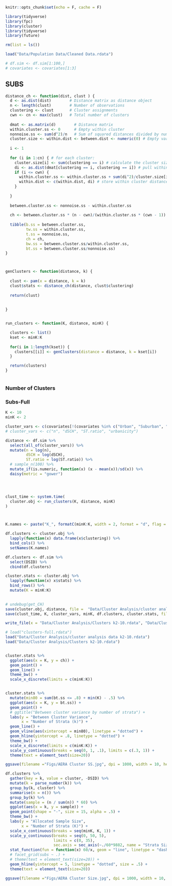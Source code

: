 ```r
knitr::opts_chunk$set(echo = F, cache = F)
```

```r
library(tidyverse)
library(fpc)
library(cluster)
library(tidyverse)
library(future)

rm(list = ls())

load("Data/Population Data/Cleaned Data.rdata")

# df.sim <- df.sim[1:100,]
# covariates <- covariates[1:3]
```

## SUBS

```r
distance_ch <- function(dist, clust ) {
  d <- as.dist(dist)        # Distance matrix as distance object
  n <- length(clust)        # Number of observations
  clustering <- clust       # Cluster assignments
  cwn <- cn <- max(clust)   # Total number of clusters
  
  dmat <- as.matrix(d)        # Distance matrix
  within.cluster.ss <- 0      # Empty within cluster 
  nonnoise.ss <- sum(d^2)/n   # Sum of squared distances divided by number of observations
  cluster.size <- within.dist <- between.dist <- numeric(0) # Empty variables
  
  i <- 1
  
  for (i in 1:cn) { # for each cluster:
    cluster.size[i] <- sum(clustering == i) # calculate the cluster size
    di <- as.dist(dmat[clustering == i, clustering == i]) # pull within cluster distance matrix, save as distance object
    if (i <= cwn) {
      within.cluster.ss <- within.cluster.ss + sum(di^2)/cluster.size[i] # calculates sum of squared distances divided by cluster size
      within.dist <- c(within.dist, di) # store within cluster distance matrix
    }
    
  }
  
  between.cluster.ss <- nonnoise.ss - within.cluster.ss
  
  ch <- between.cluster.ss * (n - cwn)/(within.cluster.ss * (cwn - 1))
  
  tibble(b.ss = between.cluster.ss, 
         tw.ss = within.cluster.ss, 
         t.ss = nonnoise.ss, 
         ch = ch, 
         bw.ss = between.cluster.ss/within.cluster.ss, 
         bt.ss = between.cluster.ss/nonnoise.ss)
}



genClusters <- function(distance, k) {
  
  clust <- pam(x = distance, k = k)
  clust$stats <- distance_ch(distance, clust$clustering)
  
  return(clust)
  
  
}


run_clusters <- function(K, distance, minK) {

  clusters <- list()
  kset <- minK:K
  
  for(i in 1:length(kset)) {
    clusters[[i]] <- genClusters(distance = distance, k = kset[i])
  }

  return(clusters)
}



```

### Number of Clusters

### Subs-Full


```r
K <- 10
minK <- 2

cluster_vars <- c(covariates[!(covariates %in% c("Urban", "Suburban", "ToRu"))], "urbanicity")
# cluster_vars <- c("n", "dSCH", "ST.ratio", "urbanicity")

distance <- df.sim %>%
  select(all_of(cluster_vars)) %>%
  mutate(n = log(n),
         dSCH = log(dSCH),
         ST.ratio = log(ST.ratio)) %>%
  # sample_n(100) %>%
  mutate_if(is.numeric, function(x) (x - mean(x))/sd(x)) %>%
  daisy(metric = "gower")




clust_time <- system.time(
  cluster.obj <- run_clusters(K, distance, minK)
)



K.names <- paste("K_", formatC(minK:K, width = 2, format = "d", flag = "0"), sep = "")

df.clusters <- cluster.obj %>%
  lapply(function(x) data.frame(x$clustering)) %>%
  bind_cols() %>%
  setNames(K.names)

df.clusters <- df.sim %>%
  select(DSID) %>%
  cbind(df.clusters)

cluster.stats <- cluster.obj %>%
  lapply(function(x) x$stats) %>%
  bind_rows() %>%
  mutate(K = minK:K)
  

# undebug(get_CH)
save(cluster.obj, distance, file =  "Data/Cluster Analysis/cluster analysis data k2-10.rdata")
save(clust_time, K, cluster_vars, minK, df.clusters, cluster.stats, file =  "Data/Cluster Analysis/Clusters k2-10.rdata")

write_file(x = "Data/Cluster Analysis/Clusters k2-10.rdata", "Data/Cluster Analysis/LastCluster.txt")
```

```r
# load("clusters-full.rdata")
load("Data/Cluster Analysis/cluster analysis data k2-10.rdata")
load("Data/Cluster Analysis/Clusters k2-10.rdata")


cluster.stats %>%
  ggplot(aes(x = K, y = ch)) +
  geom_point() +
  geom_line() +
  theme_bw() +
  scale_x_discrete(limits = c(minK:K))



```

```r

cluster.stats %>%
  mutate(min80 = sum(bt.ss <= .8) + min(K) - .5) %>%
  ggplot(aes(x = K, y = bt.ss)) +
  geom_point() +
  # ggtitle("Between cluster variance by number of strata") +
  labs(y = "Between Cluster Variance",
       x = "Number of Strata (k)") +
  geom_line() +
  geom_vline(aes(xintercept = min80), linetype = "dotted") +
  geom_hline(yintercept = .8, linetype = "dotted") +
  theme_bw() +
  scale_x_discrete(limits = c(minK:K)) +
  scale_y_continuous(breaks = seq(0, 1, .1), limits = c(.3, 1)) +
  theme(text = element_text(size=20))

ggsave(filename ="Figs/AERA Cluster SS.jpg", dpi = 1000, width = 10, height = 7)


```

```r

df.clusters %>%
  gather(key = k, value = cluster, -DSID) %>%
  mutate(k = parse_number(k)) %>%
  group_by(k, cluster) %>%
  summarise(n = n()) %>%
  group_by(k) %>%
  mutate(sample = (n / sum(n)) * 60) %>%
  ggplot(aes(x = k, y = sample)) +
  geom_point(shape = "-", size = 15, alpha = .5) +
  theme_bw() +
  labs(y = "Allocated Sample Size",
       x = "Number of Strata (K)") +
  scale_x_continuous(breaks = seq(minK, K, 1)) +
  scale_y_continuous(breaks = seq(0, 50, 5),
                     limits = c(0, 35),
                     sec.axis = sec_axis(~./60*9882, name = "Strata Size")) +
  stat_function(fun = function(x) 60/x, geom = "line", linetype = "dashed", size = .5) +
  # facet_grid(subs ~ .) +
  # theme(text = element_text(size=20)) +
  geom_hline(yintercept = 5, linetype = "dotted", size = .5) +
  theme(text = element_text(size=20))

ggsave(filename ="Figs/AERA Cluster Size.jpg", dpi = 1000, width = 10, height = 7)



```